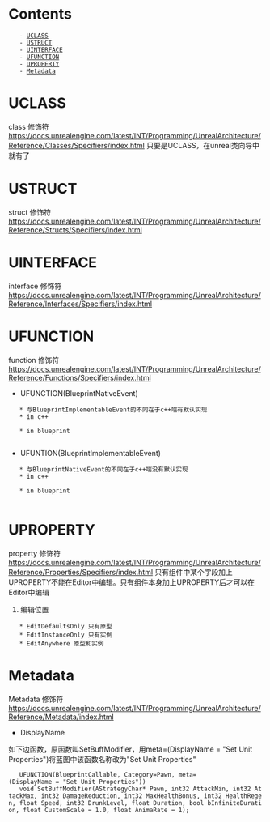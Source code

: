 
= Contents =
    - [[#UCLASS|UCLASS]]
    - [[#USTRUCT|USTRUCT]]
    - [[#UINTERFACE|UINTERFACE]]
    - [[#UFUNCTION|UFUNCTION]]
    - [[#UPROPERTY|UPROPERTY]]
    - [[#Metadata|Metadata]]






= UCLASS =
class 修饰符
https://docs.unrealengine.com/latest/INT/Programming/UnrealArchitecture/Reference/Classes/Specifiers/index.html
只要是UCLASS，在unreal类向导中就有了

= USTRUCT =
struct 修饰符
https://docs.unrealengine.com/latest/INT/Programming/UnrealArchitecture/Reference/Structs/Specifiers/index.html

= UINTERFACE =
interface 修饰符
https://docs.unrealengine.com/latest/INT/Programming/UnrealArchitecture/Reference/Interfaces/Specifiers/index.html

= UFUNCTION =
function 修饰符
https://docs.unrealengine.com/latest/INT/Programming/UnrealArchitecture/Reference/Functions/Specifiers/index.html
* UFUNCTION(BlueprintNativeEvent) 
	* 与BlueprintImplementableEvent的不同在于c++端有默认实现
	* in c++
{{{class = "brush:c++"
	class AMyActor : public AActor {
		UFUNCTION(BlueprintNativeEvent)
		void Foo();
		virtual void Foo_Implementation();
		virtual void BeginPlay() override;
	}
	void AMyActor::Foo_Implementation() {
		GEngine->AddOnScreenDebugMessage(-1, 5, FColor::Yellow, TEXT("this is c++'s implementation"));
	}
	virtual void AMyActor::BeginPlay() {
		Foo();
	}
}}}
	* in blueprint
	{{file:BlueprintNativeEvent.png}}

* UFUNTION(BlueprintImplementableEvent)
	* 与BlueprintNativeEvent的不同在于c++端没有默认实现
	* in c++
{{{class = "brush:c++"
	class AMyActor : public AActor {
		UFUNCTION(BlueprintImplementableEvent)
		void Foo();
		virtual void BeginPlay() override;
	}	
	virtual void AMyActor::BeginPlay() {
		Foo();
	}
}}}
	* in blueprint
	{{file:BlueprintImplementableEvent.png}}

= UPROPERTY =
property 修饰符
https://docs.unrealengine.com/latest/INT/Programming/UnrealArchitecture/Reference/Properties/Specifiers/index.html
只有组件中某个字段加上UPROPERTY不能在Editor中编辑。只有组件本身加上UPROPERTY后才可以在Editor中编辑
# 编辑位置
	* EditDefaultsOnly 只有原型
	* EditInstanceOnly 只有实例
	* EditAnywhere 原型和实例

= Metadata =
Metadata 修饰符
https://docs.unrealengine.com/latest/INT/Programming/UnrealArchitecture/Reference/Metadata/index.html

* DisplayName
如下边函数，原函数叫SetBuffModifier，用meta=(DisplayName = "Set Unit Properties")将蓝图中该函数名称改为"Set Unit Properties"
	UFUNCTION(BlueprintCallable, Category=Pawn, meta=(DisplayName = "Set Unit Properties"))
	void SetBuffModifier(AStrategyChar* Pawn, int32 AttackMin, int32 AttackMax, int32 DamageReduction, int32 MaxHealthBonus, int32 HealthRegen, float Speed, int32 DrunkLevel, float Duration, bool bInfiniteDuration, float CustomScale = 1.0, float AnimaRate = 1);

